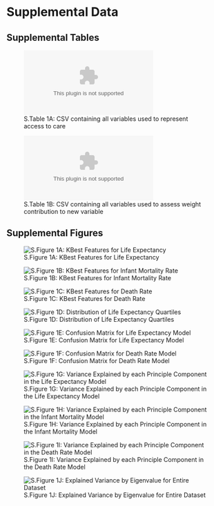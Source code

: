# Supplemental Data

## Supplemental Tables

![S.Table 1A: CSV containing all variables used to represent access to care](./Figures/access_to_care_total.csv)

![S.Table 1B: CSV containing all variables used to assess weight contribution to new variable](./Figures/all_columns_list.csv)

## Supplemental Figures

![S.Figure 1A: KBest Features for Life Expectancy](./Figures/kbest_life_exp.png)

![S.Figure 1B: KBest Features for Infant Mortality Rate](./Figures/kbest_inf_mor.png)

![S.Figure 1C: KBest Features for Death Rate](./Figures/kbest_mortality.png)

![S.Figure 1D: Distribution of Life Expectancy Quartiles](./Figures/life_expectancy_bins.png)

![S.Figure 1E: Confusion Matrix for Life Expectancy Model](./Figures/conf_matrix_life_exp.png)

![S.Figure 1F: Confusion Matrix for Death Rate Model](./Figures/conf_matrix_mortality.png)

![S.Figure 1G: Variance Explained by each Principle Component in the Life Expectancy Model](./Figures/variance_life_exp.png)

![S.Figure 1H: Variance Explained by each Principle Component in the Infant Mortality Model](./Figures/variance_inf_mor.png)

![S.Figure 1I: Variance Explained by each Principle Component in the Death Rate Model](./Figures/variance_mortality.png)

![S.Figure 1J: Explained Variance by Eigenvalue for Entire Dataset](./Figures/total_eigenvalue.png)